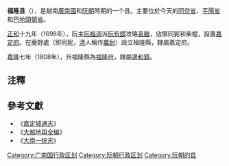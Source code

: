 '''福隆县'''（{{vie|v='''Huyện Phước Long'''|hn=縣福隆}}），是越南[[廣南國|廣南國]]和[[阮朝|阮朝]]時期的一个县。主要位於今天的[[同奈省|同奈省]]、[[平陽省|平陽省]]和[[巴地頭頓省|巴地頭頓省]]。

[[正和_(越南)|正和]]十九年（1698年），阮主[[阮福淍|阮福淍]]派[[阮有鏡|阮有鏡]]攻略[[真臘|真臘]]，佔領同狔和柴棍，設置[[嘉定府_(越南)|嘉定府]]。在鹿野處（即同狔，[[清朝|清]]人稱作[[農耐|農耐]]）設立福隆縣，隸屬嘉定府。

[[嘉隆|嘉隆]]七年（1808年），升福隆縣為[[福隆府|福隆府]]，隸屬[[邊和鎮|邊和鎮]]。

==注釋==
{{reflist}}

==參考文獻==
*《[[嘉定城通志|嘉定城通志]]》
*《[[大越地舆全编|大越地舆全编]]》
*《[[大南一统志|大南一统志]]》

[[Category:广南国行政区划|Category:广南国行政区划]]
[[Category:阮朝行政区划|Category:阮朝行政区划]]
[[Category:阮朝的县|Category:阮朝的县]]
